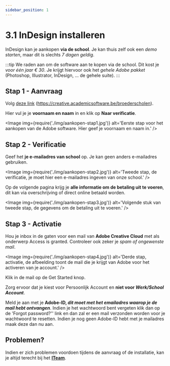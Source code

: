 ```yaml
---
sidebar_position: 1
---
```



# 3.1 InDesign installeren

InDesign kan je aankopen **via de school**. Je kan thuis zelf ook een *demo starten*, maar dit is slechts *7 dagen geldig*.

:::tip
We raden aan om de software aan te kopen via de school. Dit kost je *voor één jaar € 30*. Je krijgt hiervoor ook het *gehele Adobe pakket* (Photoshop, Illustrator, InDesign, ... de gehele suite).
:::

## Stap 1 - Aanvraag

Volg [deze link](https://creative.academicsoftware.be/broederscholen) (https://creative.academicsoftware.be/broederscholen).

Hier vul je je **voornaam en naam** in en klik op **Naar verificatie**.

<Image
  img={require('./img/aankopen-stap1.jpg')}
  alt='Eerste stap voor het aankopen van de Adobe software. Hier geef je voornaam en naam in.'
/>

## Stap 2 - Verificatie

Geef het **je e-mailadres van school** op. Je kan geen anders e-mailadres gebruiken.

<Image
  img={require('./img/aankopen-stap2.jpg')}
  alt='Tweede stap, de verificatie, je moet hier een e-mailadres ingeven van onze school.'
/>

Op de volgende pagina krijg je **alle informatie om de betaling uit te voeren**, dit kan via overschrijving of direct online betaald worden.

<Image
  img={require('./img/aankopen-stap3.jpg')}
  alt='Volgende stuk van tweede stap, de gegevens om de betaling uit te voeren.'
/>

## Stap 3 - Activatie

Hou je inbox in de gaten voor een mail van **Adobe Creative Cloud** met als onderwerp <Highlight>Access is granted</Highlight>. Controleer ook zeker je *spam of ongewenste mail*.

<Image
  img={require('./img/aankopen-stap4.jpg')}
  alt='Derde stap, activatie, de afbeelding toont de mail die je krijgt van Adobe voor het activeren van je account.'
/>

Klik in de mail op de <Highlight>Get Started</Highlight> knop.

Zorg ervoor dat je kiest voor <Highlight>Persoonlijk Account</Highlight> en **niet voor *Werk/School Account***.

Meld je aan met je **Adobe-ID, *dit moet met het emailadres waarop je de mail hebt ontvangen***. Indien je het wachtwoord bent vergeten klik dan op de 'Forgot password?'' link en dan zal er een mail verzonden worden voor je wachtwoord te resetten. Indien je nog geen Adobe-ID hebt met je mailadres maak deze dan nu aan.

## Problemen?

Indien er zich problemen voordoen tijdens de aanvraag of de installatie, kan je altijd terecht bij het **[ITeam](mailto:iteam@handel.broeders.be)**.